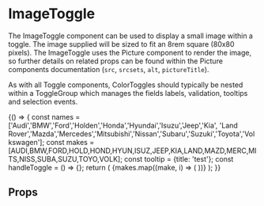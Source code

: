 


<Meta title="Components|Toggles/Image" component={Image} />

# ImageToggle

The ImageToggle component can be used to display a small image within a toggle. The image supplied will be sized to fit an
8rem square (80x80 pixels). The ImageToggle uses the Picture component to render the image, so further details on related
props can be found within the <LinkTo kind="components-picture--picture">Picture components documentation</LinkTo> (`src`, `srcsets`, `alt`, `pictureTitle`).

As with all Toggle components, ColorToggles should typically be nested within a <LinkTo kind="components-toggles-togglegroup--togglegroup">ToggleGroup</LinkTo> which manages the fields labels,
validation, tooltips and selection events.

<Preview>
  <Story name="toggles with images">
  {() => {
    const names = ['Audi','BMW','Ford','Holden','Honda','Hyundai','Isuzu','Jeep','Kia',
      'Land Rover','Mazda','Mercedes','Mitsubishi','Nissan','Subaru','Suzuki','Toyota','Volkswagen'];
    const makes = [AUDI,BMW,FORD,HOLD,HOND,HYUN,ISUZ,JEEP,KIA,LAND,MAZD,MERC,MITS,NISS,SUBA,SUZU,TOYO,VOLK];
    const tooltip = {title: 'test'};
    const handleToggle = () => {};
    return (
      <Container>
        <ToggleGroup label="Images" name="toggleGroupC" tooltip={tooltip} handleToggle={handleToggle}>
          {makes.map((make, i) => (
            <ImageToggle value={i} key={`toggle-${names[i]}`} title={names[i]} src={make} alt={`${names[i]} logo`} title={names[i]} />
          ))}
        </ToggleGroup>
      </Container>
    );
  }}
  </Story>
</Preview>

## Props
<Props of={ImageToggle} />

